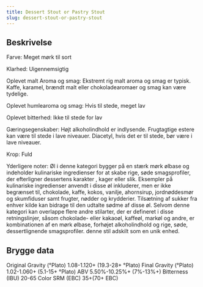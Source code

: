 ```yaml
---
title: Dessert Stout or Pastry Stout
slug: dessert-stout-or-pastry-stout
---
```


## Beskrivelse
Farve: Meget mørk til sort

Klarhed: Uigennemsigtig

Oplevet malt Aroma og smag: Ekstremt rig malt aroma og smag er typisk. Kaffe, karamel, brændt malt eller chokoladearomaer og smag kan være tydelige.

Oplevet humlearoma og smag: Hvis til stede, meget lav

Oplevet bitterhed: Ikke til stede for lav

Gæringsegenskaber: Højt alkoholindhold er indlysende. Frugtagtige estere kan være til stede i lave niveauer. Diacetyl, hvis det er til stede, bør være i lave niveauer.

Krop: Fuld

Yderligere noter: Øl i denne kategori bygger på en stærk mørk ølbase og indeholder kulinariske ingredienser for at skabe rige, søde smagsprofiler, der efterligner dessertens karakter , kager eller slik. Eksempler på kulinariske ingredienser anvendt i disse øl inkluderer, men er ikke begrænset til, chokolade, kaffe, kokos, vanilje, ahornsirup, jordnøddesmør og skumfiduser samt frugter, nødder og krydderier. Tilsætning af sukker fra enhver kilde kan bidrage til den udtalte sødme af disse øl.						Selvom denne kategori kan overlappe flere andre stilarter, der er defineret i disse retningslinjer, såsom chokolade- eller kakaoøl, kaffeøl, markøl og andre, er kombinationen af ​​en mørk ølbase, forhøjet alkoholindhold og rige, søde, dessertlignende smagsprofiler. denne stil adskilt som en unik enhed.



## Brygge data
Original Gravity (°Plato) 1.08-1.120&#43; (19.3-28&#43; °Plato)
Final Gravity  (°Plato) 1.02-1.060&#43; (5.1-15&#43; °Plato)
ABV 5.50%-10.25%&#43; (7%-13%&#43;)
Bitterness (IBU) 20-65
Color SRM (EBC) 35&#43;(70&#43; EBC)                                        

